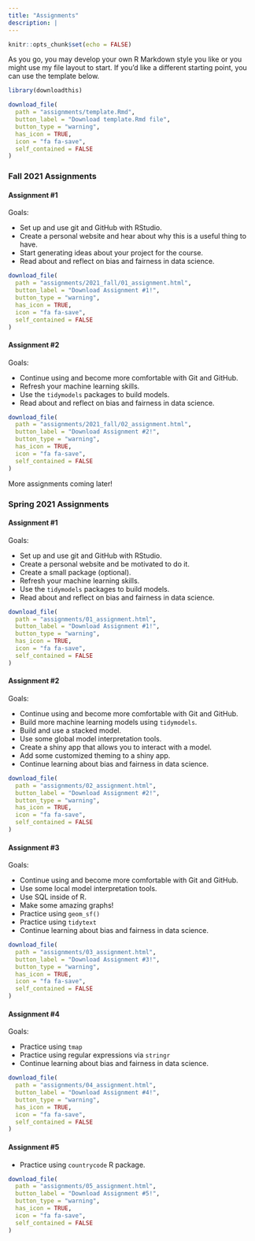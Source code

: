 ```yaml
---
title: "Assignments"
description: |
---
```


```r
knitr::opts_chunk$set(echo = FALSE)
```

As you go, you may develop your own R Markdown style you like or you might use my file layout to start. If you'd like a different starting point, you can use the template below.

```r
library(downloadthis)

download_file(
  path = "assignments/template.Rmd",
  button_label = "Download template.Rmd file",
  button_type = "warning",
  has_icon = TRUE,
  icon = "fa fa-save",
  self_contained = FALSE
)
```

### Fall 2021 Assignments

#### Assignment #1

Goals:

* Set up and use git and GitHub with RStudio.  
* Create a personal website and hear about why this is a useful thing to have.  
* Start generating ideas about your project for the course.
* Read about and reflect on bias and fairness in data science.

```r
download_file(
  path = "assignments/2021_fall/01_assignment.html",
  button_label = "Download Assignment #1!",
  button_type = "warning",
  has_icon = TRUE,
  icon = "fa fa-save",
  self_contained = FALSE
)
```

#### Assignment #2

Goals:

* Continue using and become more comfortable with Git and GitHub.  
* Refresh your machine learning skills.  
* Use the `tidymodels` packages to build models.  
* Read about and reflect on bias and fairness in data science.


```r
download_file(
  path = "assignments/2021_fall/02_assignment.html",
  button_label = "Download Assignment #2!",
  button_type = "warning",
  has_icon = TRUE,
  icon = "fa fa-save",
  self_contained = FALSE
)
```

More assignments coming later!

### Spring 2021 Assignments


#### Assignment #1

Goals:

* Set up and use git and GitHub with RStudio.  
* Create a personal website and be motivated to do it.  
* Create a small package (optional).  
* Refresh your machine learning skills.  
* Use the `tidymodels` packages to build models.  
* Read about and reflect on bias and fairness in data science.

```r
download_file(
  path = "assignments/01_assignment.html",
  button_label = "Download Assignment #1!",
  button_type = "warning",
  has_icon = TRUE,
  icon = "fa fa-save",
  self_contained = FALSE
)
```

#### Assignment #2

Goals:

* Continue using and become more comfortable with Git and GitHub.  
* Build more machine learning models using `tidymodels`.  
* Build and use a stacked model.  
* Use some global model interpretation tools.  
* Create a shiny app that allows you to interact with a model.  
* Add some customized theming to a shiny app.  
* Continue learning about bias and fairness in data science.  


```r
download_file(
  path = "assignments/02_assignment.html",
  button_label = "Download Assignment #2!",
  button_type = "warning",
  has_icon = TRUE,
  icon = "fa fa-save",
  self_contained = FALSE
)
```


#### Assignment #3

Goals:

* Continue using and become more comfortable with Git and GitHub.  
* Use some local model interpretation tools.  
* Use SQL inside of R.  
* Make some amazing graphs!  
* Practice using `geom_sf()`  
* Practice using `tidytext`  
* Continue learning about bias and fairness in data science.  


```r
download_file(
  path = "assignments/03_assignment.html",
  button_label = "Download Assignment #3!",
  button_type = "warning",
  has_icon = TRUE,
  icon = "fa fa-save",
  self_contained = FALSE
)
```

#### Assignment #4

Goals:

* Practice using `tmap`  
* Practice using regular expressions via `stringr`  
* Continue learning about bias and fairness in data science.  


```r
download_file(
  path = "assignments/04_assignment.html",
  button_label = "Download Assignment #4!",
  button_type = "warning",
  has_icon = TRUE,
  icon = "fa fa-save",
  self_contained = FALSE
)
```


#### Assignment #5

* Practice using `countrycode` R package.

```r
download_file(
  path = "assignments/05_assignment.html",
  button_label = "Download Assignment #5!",
  button_type = "warning",
  has_icon = TRUE,
  icon = "fa fa-save",
  self_contained = FALSE
)
```


